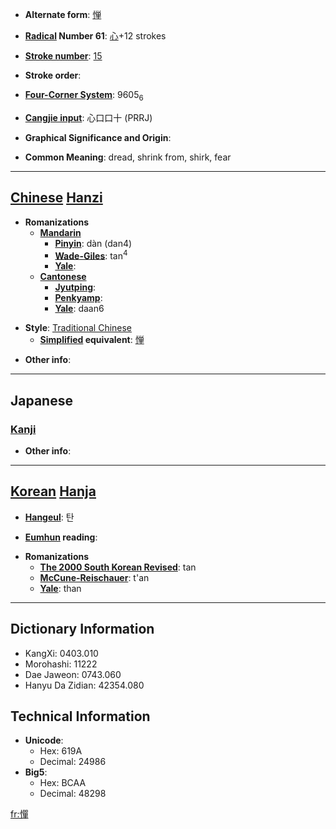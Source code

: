 * '''Alternate form''': [[惮]]

* '''[[Wiktionary:Chinese radical index| Radical]] Number 61''': [[Wiktionary:Chinese radical index 心|心]]+12 strokes

* '''[[Wiktionary:Chinese total strokes index|Stroke number]]''': [[Wiktionary:Chinese total strokes index 15|15]]

* '''Stroke order''': 

* '''[[Wiktionary:Chinese four corner index|Four-Corner System]]''': 9605<sub>6</sub>

* '''[[Wiktionary:Chinese Cangjie index|Cangjie input]]''': 心口口十 (PRRJ)

* '''Graphical Significance and Origin''': 

* '''Common Meaning''': dread, shrink from, shirk, fear

----

== [[Chinese]] [[Hanzi]] ==

* '''Romanizations'''
** '''[[Mandarin]]'''
*** '''[[Pinyin]]''': dàn (dan4)
*** '''[[Wade-Giles]]''': tan<sup>4</sup>
*** '''[[Yale]]''': 
** '''[[Cantonese]]'''
*** '''[[Jyutping]]''':
*** '''[[Penkyamp]]''': 
*** '''[[Yale]]''': daan6

* '''Style''': [[Traditional Chinese]] 
** '''[[Simplified Chinese|Simplified]] equivalent''': [[惮]]

* '''Other info''': 

----

==Japanese==
===[[Kanji]]===
{{kanji|on readings=[[たん]] (tan), [[た]] (ta), [[だん]] (dan)
|kun readings=[[はばかる]] (habakaru), [[はばかり]] (habakari)
}}

* '''Other info''':  

----

== [[Korean]] [[Hanja]] ==

* '''[[Hangeul]]''': 탄

* '''[[Eumhun]] reading''': 

* '''Romanizations'''
** '''[[The 2000 South Korean Revised Romanization|The 2000 South Korean Revised]]''': tan
** '''[[McCune-Reischauer]]''': t'an
** '''[[Yale]]''': than

----

== Dictionary Information ==

* KangXi: 0403.010
* Morohashi: 11222
* Dae Jaweon: 0743.060
* Hanyu Da Zidian: 42354.080

== Technical Information ==

* '''Unicode''':
** Hex: 619A
** Decimal: 24986
* '''Big5''':
** Hex: BCAA
** Decimal: 48298

[[fr:憚]]